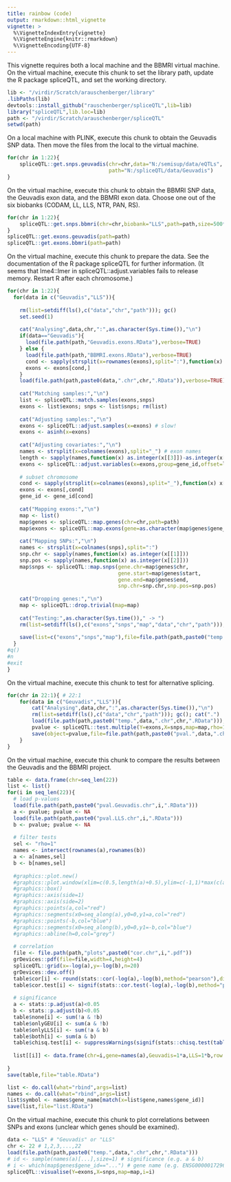 ```yaml
---
title: rainbow (code)
output: rmarkdown::html_vignette
vignette: >
  %\VignetteIndexEntry{vignette}
  %\VignetteEngine{knitr::rmarkdown}
  %\VignetteEncoding{UTF-8}
---
```


This vignette requires both a local machine and the BBMRI virtual machine. On the virtual machine, execute this chunk to set the library path, update the R package spliceQTL, and set the working directory.

```r
lib <- "/virdir/Scratch/arauschenberger/library"
.libPaths(lib)
devtools::install_github("rauschenberger/spliceQTL",lib=lib)
library("spliceQTL",lib.loc=lib)
path <- "/virdir/Scratch/arauschenberger/spliceQTL"
setwd(path)
```

On a local machine with PLINK, execute this chunk to obtain the Geuvadis SNP data. Then move the files from the local to the virtual machine.

```r
for(chr in 1:22){ 
    spliceQTL::get.snps.geuvadis(chr=chr,data="N:/semisup/data/eQTLs",
                                 path="N:/spliceQTL/data/Geuvadis")
}
```

On the virtual machine, execute this chunk to obtain the BBMRI SNP data, the Geuvadis exon data, and the BBMRI exon data. Choose one out of the six biobanks (CODAM, LL, LLS, NTR, PAN, RS).

```r
for(chr in 1:22){
    spliceQTL::get.snps.bbmri(chr=chr,biobank="LLS",path=path,size=500*10^3)
}
spliceQTL::get.exons.geuvadis(path=path)
spliceQTL::get.exons.bbmri(path=path)
```

On the virtual machine, execute this chunk to prepare the data. See the documentation of the R package spliceQTL for further information. (It seems that lme4::lmer in spliceQTL::adjust.variables fails to release memory. Restart R after each chromosome.)

```r
for(chr in 1:22){
  for(data in c("Geuvadis","LLS")){
      
    rm(list=setdiff(ls(),c("data","chr","path"))); gc()
    set.seed(1)
    
    cat("Analysing",data,chr,":",as.character(Sys.time()),"\n")
    if(data=="Geuvadis"){
      load(file.path(path,"Geuvadis.exons.RData"),verbose=TRUE)
    } else {
      load(file.path(path,"BBMRI.exons.RData"),verbose=TRUE)
      cond <- sapply(strsplit(x=rownames(exons),split=":"),function(x) x[[1]]==data)
      exons <- exons[cond,]
    }
    load(file.path(path,paste0(data,".chr",chr,".RData")),verbose=TRUE)
    
    cat("Matching samples:","\n")
    list <- spliceQTL::match.samples(exons,snps)
    exons <- list$exons; snps <- list$snps; rm(list)
    
    cat("Adjusting samples:","\n")
    exons <- spliceQTL::adjust.samples(x=exons) # slow!
    exons <- asinh(x=exons)
    
    cat("Adjusting covariates:","\n")
    names <- strsplit(x=colnames(exons),split="_") # exon names
    length <- sapply(names,function(x) as.integer(x[[3]])-as.integer(x[[2]])) # exon length
    exons <- spliceQTL::adjust.variables(x=exons,group=gene_id,offset=length) # slow!
    
    # subset chromosome
    cond <- sapply(strsplit(x=colnames(exons),split="_"),function(x) x[[1]]==chr)
    exons <- exons[,cond]
    gene_id <- gene_id[cond]
    
    cat("Mapping exons:","\n")
    map <- list()
    map$genes <- spliceQTL::map.genes(chr=chr,path=path)
    map$exons <- spliceQTL::map.exons(gene=as.character(map$genes$gene_id),exon=gene_id)
    
    cat("Mapping SNPs:","\n")
    names <- strsplit(x=colnames(snps),split=":")
    snp.chr <- sapply(names,function(x) as.integer(x[[1]]))
    snp.pos <- sapply(names,function(x) as.integer(x[[2]]))
    map$snps <- spliceQTL::map.snps(gene.chr=map$genes$chr,
                                    gene.start=map$genes$start,
                                    gene.end=map$genes$end,
                                    snp.chr=snp.chr,snp.pos=snp.pos)
    
    cat("Dropping genes:","\n")
    map <- spliceQTL::drop.trivial(map=map)
    
    cat("Testing:",as.character(Sys.time())," -> ")
    rm(list=setdiff(ls(),c("exons","snps","map","data","chr","path"))); gc()
    
    save(list=c("exons","snps","map"),file=file.path(path,paste0("temp.",data,".chr",chr,".RData")))
  }
#q()
#n
#exit
}
```

On the virtual machine, execute this chunk to test for alternative splicing.

```r
for(chr in 22:1){ # 22:1
    for(data in c("Geuvadis","LLS")){
        cat("Analysing",data,chr,":",as.character(Sys.time()),"\n")
        rm(list=setdiff(ls(),c("data","chr","path"))); gc(); cat(".")
        load(file.path(path,paste0("temp.",data,".chr",chr,".RData"))); cat(".")
        pvalue <- spliceQTL::test.multiple(Y=exons,X=snps,map=map,rho=1,spec=16); cat(".")
        save(object=pvalue,file=file.path(path,paste0("pval.",data,".chr",chr,".RData"))); cat("\n")
    }
}
```

On the virtual machine, execute this chunk to compare the results between the Geuvadis and the BBMRI project.

```r
table <- data.frame(chr=seq_len(22))
list <- list()
for(i in seq_len(22)){
  # load p-values
  load(file.path(path,paste0("pval.Geuvadis.chr",i,".RData")))
  a <- pvalue; pvalue <- NA
  load(file.path(path,paste0("pval.LLS.chr",i,".RData")))
  b <- pvalue; pvalue <- NA
  
  # filter tests
  sel <- "rho=1"
  names <- intersect(rownames(a),rownames(b))
  a <- a[names,sel]
  b <- b[names,sel]
  
  #graphics::plot.new()
  #graphics::plot.window(xlim=c(0.5,length(a)+0.5),ylim=c(-1,1)*max(c(a,b)))
  #graphics::box()
  #graphics::axis(side=1)
  #graphics::axis(side=2)
  #graphics::points(a,col="red")
  #graphics::segments(x0=seq_along(a),y0=0,y1=a,col="red")
  #graphics::points(-b,col="blue")
  #graphics::segments(x0=seq_along(b),y0=0,y1=-b,col="blue")
  #graphics::abline(h=0,col="grey")
  
  # correlation
  file <- file.path(path,"plots",paste0("cor.chr",i,".pdf"))
  grDevices::pdf(file=file,width=4,height=4)
  spliceQTL::grid(x=-log(a),y=-log(b),n=20)
  grDevices::dev.off()
  table$cor[i] <- round(stats::cor(-log(a),-log(b),method="pearson"),digits=2)
  table$cor.test[i] <- signif(stats::cor.test(-log(a),-log(b),method="pearson")$p.value,digits=2)
  
  # significance
  a <- stats::p.adjust(a)<0.05
  b <- stats::p.adjust(b)<0.05
  table$none[i] <- sum(!a & !b)
  table$onlyGEU[i] <- sum(a & !b)
  table$onlyLLS[i] <- sum(!a & b)
  table$both[i] <- sum(a & b)
  table$chisq.test[i] <- suppressWarnings(signif(stats::chisq.test(table(a,b))$p.value,digits=2))
  
  list[[i]] <- data.frame(chr=i,gene=names(a),Geuvadis=1*a,LLS=1*b,row.names=seq_along(a))
  
}
save(table,file="table.RData")

list <- do.call(what="rbind",args=list)
names <- do.call(what="rbind",args=list)
list$symbol <- names$gene_name[match(x=list$gene,names$gene_id)]
save(list,file="list.RData")
```

On the virtual machine, execute this chunk to plot correlations between SNPs and exons (unclear which genes should be examined).

```r
data <- "LLS" # "Geuvadis" or "LLS"
chr <- 22 # 1,2,3,...,22
load(file.path(path,paste0("temp.",data,".chr",chr,".RData")))
# id <- sample(names(a)[...],size=1) # significance (e.g. a & b)
# i <- which(map$genes$gene_id=="...") # gene name (e.g. ENSG00000172967)
spliceQTL::visualise(Y=exons,X=snps,map=map,i=i)
```


<!--
#wait <- TRUE
#while(wait){
#    wait <- !file.exists(...)
#    if(wait){Sys.sleep(60);cat(".")}
#}
memory and CPU usage Linux: htop
-->

